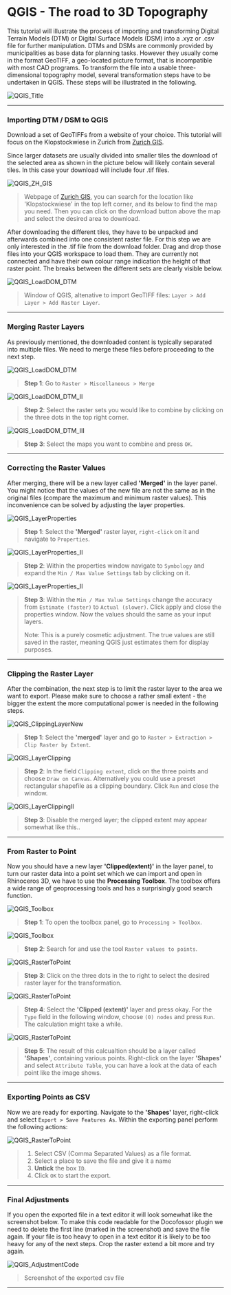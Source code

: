 # QGIS - The road to 3D Topography

This tutorial will illustrate the process of importing and transforming Digital
Terrain Models (DTM) or Digital Surface Models (DSM) into a .xyz or .csv file
for further manipulation. DTMs and DSMs are commonly provided by municipalities
as base data for planning tasks. However they usually come in the format
GeoTIFF, a geo-located picture format, that is incompatible with most CAD
programs. To transform the file into a usable three-dimensional topography
model, several transformation steps have to be undertaken in QGIS. These steps
will be illustrated in the following.

![QGIS_Title](/ddmImg/QGIS_ResultTopography_II.jpg)

---

### Importing DTM / DSM to QGIS

Download a set of GeoTIFFs from a website of your choice. This tutorial will
focus on the Klopstockwiese in Zurich from [Zurich GIS](https://maps.zh.ch/).

Since larger datasets are usually divided into smaller tiles the download of the
selected area as shown in the picture below will likely contain several tiles.
In this case your download will include four .tif files.

![QGIS_ZH_GIS](/ddmImg/QGIS_ZH_GIS.jpg)
> Webpage of [Zurich GIS](https://maps.zh.ch/), you can search for the location like 'Klopstockwiese' in the top left corner, and its below to find the map you need.
> Then you can click on the download button above the map and select the desired area to download. 

After downloading the different tiles, they have to be unpacked and afterwards
combined into one consistent raster file. For this step we are only interested
in the .tif file from the download folder. Drag and drop those files into your
QGIS workspace to load them. They are currently not connected and have their own
colour range indication the height of that raster point. The breaks between the
different sets are clearly visible below.

![QGIS_LoadDOM_DTM](/ddmImg/QGIS_LoadDOM_DTM.jpg)
> Window of QGIS, altenative to import GeoTIFF files: `Layer > Add Layer > Add Raster Layer`.

---

### Merging Raster Layers

As previously mentioned, the downloaded content is typically separated into multiple files. 
We need to merge these files before proceeding to the next step.

![QGIS_LoadDOM_DTM](/ddmImg/QGIS_CombineDOM_DTM.jpg)
> **Step 1**: Go to `Raster > Miscellaneous > Merge`


![QGIS_LoadDOM_DTM_II](/ddmImg/QGIS_CombineIIDOM_DTM_I.jpg)
> **Step 2**: Select the raster sets you would like to combine by clicking on the three dots in the top right corner.


![QGIS_LoadDOM_DTM_III](/ddmImg/QGIS_CombineIIIDOM_DTM_I.jpg)
> **Step 3**: Select the maps you want to combine and press `OK`. 

---

### Correcting the Raster Values

After merging, there will be a new layer called **'Merged'** in the layer panel. 
You might notice that the values of the new file are not the same
as in the original files (compare the maximum and minimum raster values). This
inconvenience can be solved by adjusting the layer properties. 

![QGIS_LayerProperties](/ddmImg/QGIS_LayerProperties.jpg)
> **Step 1**: Select the **'Merged'** raster layer, `right-click` on it and navigate to `Properties`.

![QGIS_LayerProperties_II](/ddmImg/QGIS_LayerPropertiesII.jpg)
> **Step 2**: Within the properties window navigate to `Symbology` and expand the `Min / Max
Value Settings` tab by clicking on it.

![QGIS_LayerProperties_II](/ddmImg/QGIS_LayerPropertiesIII.jpg)

> **Step 3**: Within the `Min / Max Value Settings` change the accuracy from `Estimate (faster)`
to `Actual (slower)`. Click apply and close the properties window. Now the
values should the same as your input layers. 
>
>Note: This is a purely cosmetic adjustment. The true values are still saved in the raster, meaning QGIS just estimates
them for display purposes.

---

### Clipping the Raster Layer

After the combination, the next step is to limit the raster layer to the area we want to export. 
Please make sure to choose a rather small extent - the bigger the extent the
more computational power is needed in the following steps.

![QGIS_ClippingLayerNew](/ddmImg/QGIS_ClippingLayerNew.jpg)

> **Step 1**: Select the **'merged'** layer and go to `Raster > Extraction > Clip Raster by Extent`. 

![QGIS_LayerClipping](/ddmImg/QGIS_ClippingLayer.jpg)

> **Step 2**: In the field `Clipping extent`, click on the three points and choose `Draw on Canvas`. 
> Alternatively you could use a preset rectangular shapefile as a clipping boundary. 
> Click `Run` and close the window.


![QGIS_LayerClippingII](/ddmImg/QGIS_ClippingLayerII_I.jpg)

> **Step 3**: Disable the merged layer; the clipped extent may appear somewhat like this.. 

---

### From Raster to Point

Now you should have a new layer **'Clipped(extent)'** in the layer panel, 
to turn our raster data into a point set which we can import and open in
Rhinoceros 3D, we have to use the **Processing Toolbox**.
The toolbox offers a wide range of geoprocessing tools and has a surprisingly good search function.

![QGIS_Toolbox](/ddmImg/QGIS_Toolbox.jpg)

> **Step 1**: To open the toolbox panel, go to `Processing > Toolbox`.


![QGIS_Toolbox](/ddmImg/QGIS_ToolboxII.jpg)

> **Step 2**: Search for and use the tool `Raster values to points`.

![QGIS_RasterToPoint](/ddmImg/QGIS_RasterToPoint.jpg)

> **Step 3**: Click on the three dots in the to right to select the desired
raster layer for the transformation.

![QGIS_RasterToPoint](/ddmImg/QGIS_RasterToPointII.jpg)

> **Step 4**: Select the **'Clipped (extent)'** layer and press okay. 
> For the `Type` field in the following window, choose `(0) nodes` and press `Run`. The calculation might take a while.


![QGIS_RasterToPoint](/ddmImg/QGIS_RasterToPointIII.jpg)

> **Step 5**: The result of this calcualtion should be a layer called **'Shapes'**, containing various points.
> Right-click on the layer **'Shapes'** and select `Attribute Table`, you can have a look at
the data of each point like the image shows.

---

### Exporting Points as CSV

Now we are ready for exporting. Navigate to the **'Shapes'** layer, right-click and select `Export > Save Features As`. 
Within the exporting panel perform the following actions:

![QGIS_RasterToPoint](/ddmImg/QGIS_RasterToPointIIII.jpg)

> 1. Select CSV (Comma Separated Values) as a file format.
> 2. Select a place to save the file and give it a name
> 3. **Untick** the box `ID`.
> 4. Click `OK` to start the export.

---

### Final Adjustments

If you open the exported file in a text editor it will look somewhat like the
screenshot below. To make this code readable for the Docofossor plugin we need
to delete the first line (marked in the screenshot) and save the file again. If
your file is too heavy to open in a text editor it is likely to be too heavy for
any of the next steps. Crop the raster extend a bit more and try again.

![QGIS_AdjustmentCode](/ddmImg/QGIS_AdjustmentCode.jpg)
> Screenshot of the exported csv file

---
